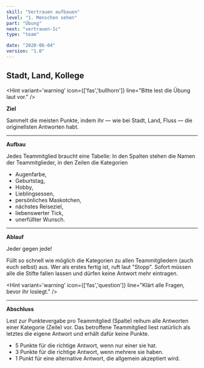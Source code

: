 ```yaml
---
skill: "Vertrauen aufbauen"
level: "1. Menschen sehen"
part: "Übung"
next: "vertrauen-1c"
type: "team"

date: "2020-06-04"
version: "1.0"
---
```


<Row className="tutsegment"> 
<Col>

## Stadt, Land, Kollege

<Hint variant='warning' icon={['fas','bullhorn']}
line="Bitte lest die Übung laut vor."
/>

**Ziel**

Sammelt die meisten Punkte, indem ihr — wie bei Stadt, Land, Fluss — die originellsten Antworten habt.

---

**Aufbau**

Jedes Teammitglied braucht eine Tabelle:
In den Spalten stehen die Namen der Teammitglieder,
in den Zeilen die Kategorien

- Augenfarbe,
- Geburtstag,
- Hobby,
- Lieblingsessen,
- persönliches Maskotchen,
- nächstes Reiseziel,
- liebenswerter Tick,
- unerfüllter Wunsch.

---

**Ablauf**

Jeder gegen jede! 

Füllt so schnell wie möglich die Kategorien zu allen Teammitgliedern (auch euch selbst) aus.
Wer als erstes fertig ist, ruft laut "Stopp". 
Sofort müssen alle die Stifte fallen lassen und dürfen keine Antwort mehr eintragen.

<Hint variant='warning' icon={['fas','question']}
line="Klärt alle Fragen, bevor ihr loslegt."
/>

---

**Abschluss**

Lest zur Punktevergabe pro Teammitglied (Spalte) reihum alle Antworten einer Kategorie (Zeile) vor.
Das betroffene Teammitglied liest natürlich als letztes die eigene Antwort und erhält dafür keine Punkte.
- 5 Punkte für die richtige Antwort, wenn nur einer sie hat.
- 3 Punkte für die richtige Antwort, wenn mehrere sie haben.
- 1 Punkt für eine alternative Antwort, die allgemein akzeptiert wird.

</Col>
</Row>